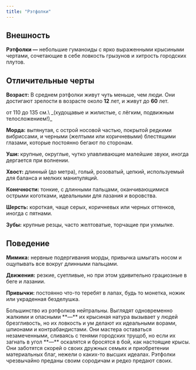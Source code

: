 ```yaml
---
title: "Рэтфолки"
---
```


## Внешность

**Рэтфолки —** небольшие гуманоиды с ярко выраженными крысиными чертами, сочетающие в себе ловкость грызунов и хитрость городских плутов.

## Отличительные черты

**Возраст:** В среднем рэтфолки живут чуть меньше, чем люди. Они достигают зрелости в возрасте около **12** лет, и живут до **60** лет.

<Card title="Рост" icon="ruler" iconType="solid" horizontal href="/quickstart">
  от 110 до 135 см.\
  _(худощавые и жилистые, с лёгким, подвижным телосложением!)_
</Card>

**Морда:** вытянутая, с острой носовой частью, покрытой редкими вибриссами, и черными (желтыми или коричневыми) блестящими глазами, которые постоянно бегают по сторонам.

**Уши:** крупные, округлые, чутко улавливающие малейшие звуки, иногда дергается при волнении.

**Хвост:** длинный (до метра), голый, розоватый, цепкий, используемый для баланса и мелких манипуляций.

**Конечности:** тонкие, с длинными пальцами, оканчивающимися острыми коготками, идеальными для лазания и воровства.

**Шерсть:** короткая, чаще серых, коричневых или черных оттенков, иногда с пятнами.

**Зубы:** крупные резцы, часто желтоватые, торчащие при ухмылке.

## Поведение

**Мимика:** нервные подергивания морды, привычка шмыгать носом и ощупывать все вокруг длинными пальцами.

**Движения:** резкие, суетливые, но при этом удивительно грациозные в беге и лазании.

**Привычки:** постоянно что-то теребят в лапах, будь то монетка, ножик или украденная безделушка.

<Tip>
  Большинство из рэтфолков нейтральны. Выглядят одновременно жалкими и опасными **—** их крысиная натура вызывает у людей брезгливость, но их ловкость и ум делают их идеальными ворами, шпионами и контрабандистами. Они мастера оставаться незамеченными, сливаясь с тенями городских трущоб, но если их загнать в угол **—** оскалятся и бросятся в бой, как настоящие крысы. Они заботятся скорей о своих дружных семьях и приобретении материальных благ, нежели о каких-то высших идеалах. Рэтфолки чрезвычайно преданы своим сородичам и редко предают своих.
</Tip>